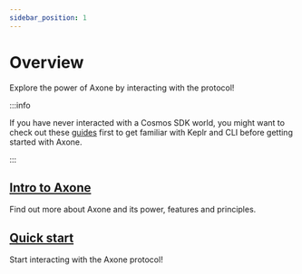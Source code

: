 ```yaml
---
sidebar_position: 1
---
```


# Overview

Explore the power of Axone by interacting with the protocol!

:::info

If you have never interacted with a Cosmos SDK world, you might want to check out these [guides](https://docs.okp4.network/tutorials/keplr-1) first to get familiar with Keplr and CLI before getting started with Axone.

:::

<div class="docs-card-container">
  <div class="row row-cols-1 row-cols-md-2a g-3">
    <div class="col">
      <div class="card card-body h-100 d-flex flex-column">
        <a
          href="/getting-started/introduction/resources"
          class="card-title card-link stretched-link"
        >
          <h2>Intro to Axone</h2>
        </a>
        <p class="card-text">Find out more about Axone and its power, features and principles.</p>
      </div>
    </div>
    <div class="col">
      <div class="card card-body h-100 d-flex flex-column">
        <a
          href="/getting-started/quickstart-guides/describe-resource"
          class="card-title card-link stretched-link"
        >
          <h2>Quick start</h2>
        </a>
        <p class="card-text">Start interacting with the Axone protocol!</p>
      </div>
    </div>
  </div>
</div>
